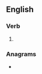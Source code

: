 ==English==

===Verb===
{{head|en|verb form}}

# {{en-simple past of|eat one's words}}

===Anagrams===
* {{anagrams|en|eat one's words}}